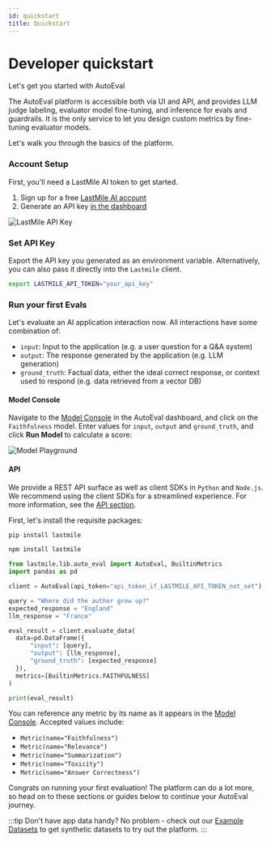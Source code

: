 ```yaml
---
id: quickstart
title: Quickstart
---
```




# Developer quickstart

Let's get you started with AutoEval

The AutoEval platform is accessible both via UI and API, and provides LLM judge labeling, evaluator model fine-tuning, and inference for evals and guardrails.
It is the only service to let you design custom metrics by fine-tuning evaluator models.

Let's walk you through the basics of the platform.

### Account Setup

First, you'll need a LastMile AI token to get started.

1. Sign up for a free [LastMile AI account](https://lastmileai.dev/auth/signin?callbackUrl=https%3A%2F%2Flastmileai.dev%2Fapikeys)
2. Generate an API key [in the dashboard](https://lastmileai.dev/apikeys)

![LastMile API Key](/img/api/apikeys.png)

### Set API Key

Export the API key you generated as an environment variable. Alternatively, you can also pass it directly into the `Lastmile` client.

```bash
export LASTMILE_API_TOKEN="your_api_key"
```

### Run your first Evals

Let's evaluate an AI application interaction now.
All interactions have some combination of:

- `input`: Input to the application (e.g. a user question for a Q&A system)
- `output`: The response generated by the application (e.g. LLM generation)
- `ground_truth`: Factual data, either the ideal correct response, or context used to respond (e.g. data retrieved from a vector DB)


#### Model Console

Navigate to the [Model Console](https://lastmileai.dev/models) in the AutoEval dashboard, and click on the `Faithfulness` model.
Enter values for `input`, `output` and `ground_truth`, and click **Run Model** to calculate a score:

![Model Playground](/img/models/playground_quickstart.png)

#### API

We provide a REST API surface as well as client SDKs in `Python` and `Node.js`. We recommend using the client SDKs for a streamlined experience.
For more information, see the [API section](/category/sdk).

First, let's install the requisite packages:

<Tabs groupId="pacman">
  <TabItem value="pip">

```bash
pip install lastmile
```

  </TabItem>
  <TabItem value="npm">

```bash
npm install lastmile
```

  </TabItem>
</Tabs>

<Tabs groupId="first-api-request">
  <TabItem value="python">
  
  ```python
from lastmile.lib.auto_eval import AutoEval, BuiltinMetrics
import pandas as pd

client = AutoEval(api_token="api_token_if_LASTMILE_API_TOKEN_not_set")

query = "Where did the author grow up?"
expected_response = "England"
llm_response = "France"

eval_result = client.evaluate_data(
    data=pd.DataFrame({
        "input": [query],
        "output": [llm_response],
        "ground_truth": [expected_response]
    }),
    metrics=[BuiltinMetrics.FAITHFULNESS]
)

print(eval_result)
```

</TabItem>
</Tabs>

You can reference any metric by its name as it appears in the [Model Console](https://lastmileai.dev/models).
Accepted values include:
* `Metric(name="Faithfulness")`
* `Metric(name="Relevance")`
* `Metric(name="Summarization")`
* `Metric(name="Toxicity")`
* `Metric(name="Answer Correctness")`

Congrats on running your first evaluation! The platform can do a lot more, so head on to these sections
or guides below to continue your AutoEval journey.

:::tip
Don't have app data handy? No problem - check out our [Example Datasets](/autoeval/datasets/example-datasets) to get synthetic datasets to try out the platform.
:::

<Grid className="custom-grid customize">
  <Card
    href="/autoeval/datasets"
    title="Create Datasets"
    description="Upload and manage application data for running and training evals, and generate synthetic labels."
    className="custom-card datasets"
  />
  <Card
    href="/autoeval/labeling"
    title="LLM Judge++"
    description="Generate high-quality labels for your data using LLM Judge with human-in-the-loop active learning"
    className="custom-card labeling"
  />
  <Card
    href="/autoeval/fine-tune"
    title="Fine-tune Models"
    description="Use the AutoEval fine-tuning service to develop custom metrics for your application."
    className="custom-card fine-tune"
  />
  <Card
    href="/autoeval/models#usage-guide"
    title="Run Evals"
    description="Compute metrics by running high-performance inference using a prebuilt or fine-tuned model."
    className="custom-card models"
  />
</Grid>

<Grid className="guides-grid">
  <Card
    href="https://github.com/lastmile-ai/lastmile-docs/blob/main/cookbook/AutoEval_Getting_Started.ipynb"
    title="Getting Started Guide"
    description="Start-to-finish overview of AutoEval, from running evals, labeling with LLM Judge to fine-tuning a custom metric."
    className="custom-card"
  />
  <Card
    href="https://github.com/lastmile-ai/lastmile-docs/blob/main/cookbook/RAG_Evaluation.ipynb"
    title="RAG Evaluation"
    description="Evaluate a RAG application for hallucination, relevance and other out-of-the-box metrics available via AutoEval."
    className="custom-card"
  />
  <!-- <Card
    href="/guides/multi-agent-evaluation"
    title="Multi-agent applications"
    description="Evaluate end-to-end and intermediate step metrics for a compound AI system."
    className="custom-card"
  /> -->
  <Card
    href="https://github.com/lastmile-ai/lastmile-docs/blob/main/cookbook/RAG_Guardrails.ipynb"
    title="Real-time guardrails"
    description="Build real-time guardrails in a RAG application using fine-tuned alBERTa 🍁 models."
    className="custom-card"
  />
</Grid>